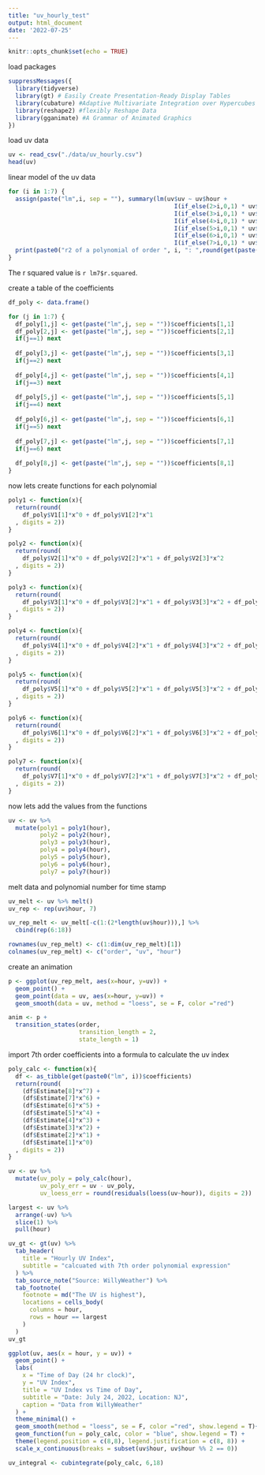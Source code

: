 ```yaml
---
title: "uv_hourly_test"
output: html_document
date: '2022-07-25'
---
```


```r
knitr::opts_chunk$set(echo = TRUE)
```

load packages
```r
suppressMessages({
  library(tidyverse) 
  library(gt) #	Easily Create Presentation-Ready Display Tables
  library(cubature) #Adaptive Multivariate Integration over Hypercubes
  library(reshape2) #flexibly Reshape Data
  library(gganimate) #A Grammar of Animated Graphics
})
```

load uv data
```r
uv <- read_csv("./data/uv_hourly.csv")
head(uv)
```

linear model of the uv data
```r
for (i in 1:7) {
  assign(paste("lm",i, sep = ""), summary(lm(uv$uv ~ uv$hour + 
                                               I(if_else(2>i,0,1) * uv$hour^2)+ 
                                               I(if_else(3>i,0,1) * uv$hour^3)+ 
                                               I(if_else(4>i,0,1) * uv$hour^4)+ 
                                               I(if_else(5>i,0,1) * uv$hour^5)+ 
                                               I(if_else(6>i,0,1) * uv$hour^6)+ 
                                               I(if_else(7>i,0,1) * uv$hour^7)) ))
  print(paste0("r2 of a polynomial of order ", i, ": ",round(get(paste("lm",i, sep = ""))$r.squared, digits = 5)))
}
```

The r squared value is `r lm7$r.squared`.

create a table of the coefficients
```r
df_poly <- data.frame()

for (j in 1:7) {
  df_poly[1,j] <- get(paste("lm",j, sep = ""))$coefficients[1,1]
  df_poly[2,j] <- get(paste("lm",j, sep = ""))$coefficients[2,1]
  if(j==1) next
  
  df_poly[3,j] <- get(paste("lm",j, sep = ""))$coefficients[3,1]
  if(j==2) next
  
  df_poly[4,j] <- get(paste("lm",j, sep = ""))$coefficients[4,1]
  if(j==3) next
  
  df_poly[5,j] <- get(paste("lm",j, sep = ""))$coefficients[5,1]
  if(j==4) next
  
  df_poly[6,j] <- get(paste("lm",j, sep = ""))$coefficients[6,1]
  if(j==5) next
  
  df_poly[7,j] <- get(paste("lm",j, sep = ""))$coefficients[7,1]
  if(j==6) next
  
  df_poly[8,j] <- get(paste("lm",j, sep = ""))$coefficients[8,1]
}
```

now lets create functions for each polynomial
```r
poly1 <- function(x){
  return(round(
    df_poly$V1[1]*x^0 + df_poly$V1[2]*x^1
  , digits = 2))
}

poly2 <- function(x){
  return(round(
    df_poly$V2[1]*x^0 + df_poly$V2[2]*x^1 + df_poly$V2[3]*x^2
  , digits = 2))
}

poly3 <- function(x){
  return(round(
    df_poly$V3[1]*x^0 + df_poly$V3[2]*x^1 + df_poly$V3[3]*x^2 + df_poly$V3[4]*x^3
  , digits = 2))
}

poly4 <- function(x){
  return(round(
    df_poly$V4[1]*x^0 + df_poly$V4[2]*x^1 + df_poly$V4[3]*x^2 + df_poly$V4[4]*x^3 + df_poly$V4[5]*x^4
  , digits = 2))
}

poly5 <- function(x){
  return(round(
    df_poly$V5[1]*x^0 + df_poly$V5[2]*x^1 + df_poly$V5[3]*x^2 + df_poly$V5[4]*x^3 + df_poly$V5[5]*x^4 + df_poly$V5[6]*x^5
  , digits = 2))
}

poly6 <- function(x){
  return(round(
    df_poly$V6[1]*x^0 + df_poly$V6[2]*x^1 + df_poly$V6[3]*x^2 + df_poly$V6[4]*x^3 + df_poly$V6[5]*x^4 + df_poly$V6[6]*x^5 + df_poly$V6[7]*x^6
  , digits = 2))
}

poly7 <- function(x){
  return(round(
    df_poly$V7[1]*x^0 + df_poly$V7[2]*x^1 + df_poly$V7[3]*x^2 + df_poly$V7[4]*x^3 + df_poly$V7[5]*x^4 + df_poly$V7[6]*x^5 + df_poly$V7[7]*x^6 + df_poly$V7[8]*x^7
  , digits = 2))
}
```

now lets add the values from the functions
```r
uv <- uv %>% 
  mutate(poly1 = poly1(hour),
         poly2 = poly2(hour), 
         poly3 = poly3(hour), 
         poly4 = poly4(hour),
         poly5 = poly5(hour), 
         poly6 = poly6(hour),
         poly7 = poly7(hour))
```

melt data and polynomial number for time stamp
```r
uv_melt <- uv %>% melt()
uv_rep <- rep(uv$hour, 7)

uv_rep_melt <- uv_melt[-c(1:(2*length(uv$hour))),] %>% 
  cbind(rep(6:18))

rownames(uv_rep_melt) <- c(1:dim(uv_rep_melt)[1])
colnames(uv_rep_melt) <- c("order", "uv", "hour")

```

create an animation
```r
p <- ggplot(uv_rep_melt, aes(x=hour, y=uv)) +
  geom_point() +
  geom_point(data = uv, aes(x=hour, y=uv)) + 
  geom_smooth(data = uv, method = "loess", se = F, color ="red")

anim <- p + 
  transition_states(order, 
                    transition_length = 2,
                    state_length = 1)
```


import 7th order coefficients into a formula to calculate the uv index
```r
poly_calc <- function(x){
  df <- as_tibble(get(paste0("lm", i))$coefficients)
  return(round(
    (df$Estimate[8]*x^7) +
    (df$Estimate[7]*x^6) +
    (df$Estimate[6]*x^5) +
    (df$Estimate[5]*x^4) +
    (df$Estimate[4]*x^3) +
    (df$Estimate[3]*x^2) +
    (df$Estimate[2]*x^1) +
    (df$Estimate[1]*x^0) 
  , digits = 2))
}

uv <- uv %>% 
  mutate(uv_poly = poly_calc(hour),
         uv_poly_err = uv - uv_poly, 
         uv_loess_err = round(residuals(loess(uv~hour)), digits = 2))

largest <- uv %>% 
  arrange(-uv) %>% 
  slice(1) %>% 
  pull(hour)

uv_gt <- gt(uv) %>% 
  tab_header(
    title = "Hourly UV Index", 
    subtitle = "calcuated with 7th order polynomial expression"
  ) %>% 
  tab_source_note("Source: WillyWeather") %>% 
  tab_footnote(
    footnote = md("The UV is highest"), 
    locations = cells_body(
      columns = hour,
      rows = hour == largest
    )
  )
uv_gt

```

```r
ggplot(uv, aes(x = hour, y = uv)) +
  geom_point() +
  labs(
    x = "Time of Day (24 hr clock)", 
    y = "UV Index", 
    title = "UV Index vs Time of Day", 
    subtitle = "Date: July 24, 2022, Location: NJ",
    caption = "Data from WillyWeather"
  ) +
  theme_minimal() +
  geom_smooth(method = "loess", se = F, color ="red", show.legend = T)+
  geom_function(fun = poly_calc, color = "blue", show.legend = T) +
  theme(legend.position = c(8,8), legend.justification = c(8, 8)) +
  scale_x_continuous(breaks = subset(uv$hour, uv$hour %% 2 == 0))
```
```r
uv_integral <- cubintegrate(poly_calc, 6,18)
```

